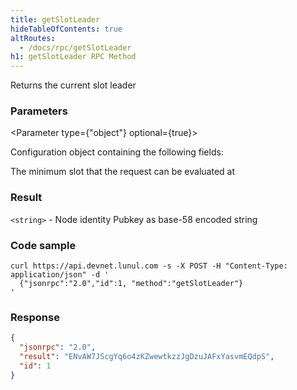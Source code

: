 ```yaml
---
title: getSlotLeader
hideTableOfContents: true
altRoutes:
  - /docs/rpc/getSlotLeader
h1: getSlotLeader RPC Method
---
```


Returns the current slot leader

<DocSideBySide>

<DocLeftSide>

### Parameters

<Parameter type={"object"} optional={true}>

Configuration object containing the following fields:

<Field
  name="commitment"
  type="string"
  optional={true}
  href="/docs/rpc/index.mdx#configuring-state-commitment"
/>

<Field name="minContextSlot" type="number" optional={true}>
  The minimum slot that the request can be evaluated at
</Field>

</Parameter>

### Result

`<string>` - Node identity Pubkey as base-58 encoded string

</DocLeftSide>

<DocRightSide>

### Code sample

```shell
curl https://api.devnet.lunul.com -s -X POST -H "Content-Type: application/json" -d '
  {"jsonrpc":"2.0","id":1, "method":"getSlotLeader"}
'
```

### Response

```json
{
  "jsonrpc": "2.0",
  "result": "ENvAW7JScgYq6o4zKZwewtkzzJgDzuJAFxYasvmEQdpS",
  "id": 1
}
```

</DocRightSide>
</DocSideBySide>
